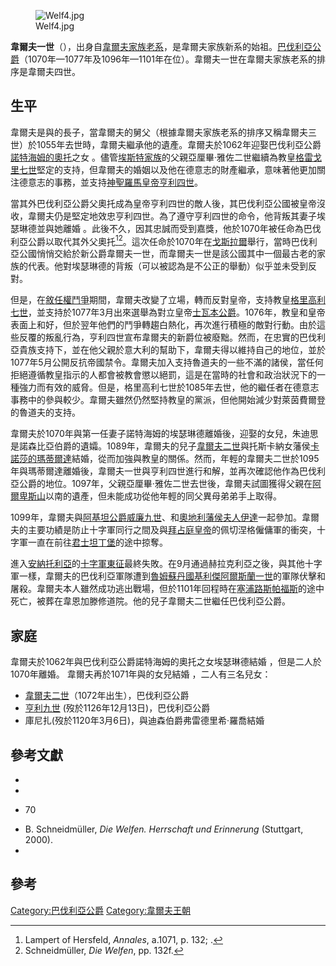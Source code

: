 [[File:Welf4.jpg|thumb]]

'''韋爾夫一世'''（{{bd|約1035年/1040年||1101年|11月9日<ref name=FMG>{{Cite web |url=https://fmg.ac/Projects/MedLands/BAVARIA.htm#_Toc489003168 |title=Foundation for Medieval Genealogy BAVARIA, DUKES - DUKES of BAVARIA (WELF) |access-date=2021-02-17 |archive-date=2021-01-30 |archive-url=https://web.archive.org/web/20210130031943/https://fmg.ac/Projects/MedLands/BAVARIA.htm#_Toc489003168 |dead-url=no }}</ref>|catIdx=W}}），出身自[[韋爾夫家族|韋爾夫家族老系]]，是韋爾夫家族新系的始祖。[[巴伐利亞統治者列表|巴伐利亞公爵]]（1070年—1077年及1096年—1101年在位）。韋爾夫一世在韋爾夫家族老系的排序是韋爾夫四世。

==生平==
韋爾夫是{{link-en|米蘭藩侯亞厘畢·雅佐二世|Albert Azzo II, Margrave of Milan}}與{{link-en|阿爾特多夫的庫尼貢德|Kunigunde of Altdorf}}的長子{{sfn|Robinson|1999|p=70}}，當韋爾夫的舅父{{link-en|公爵韋爾夫 克恩頓|Welf, Duke of Carinthia}}（根據韋爾夫家族老系的排序又稱韋爾夫三世）於1055年去世時，韋爾夫繼承他的遺產。韋爾夫於1062年迎娶巴伐利亞公爵[[奥托_(巴伐利亞)|諾特海姆的奧托]]之女{{link-en|諾特海姆的埃瑟琳德|Ethelinde of Northeim|埃瑟琳德}}{{sfn|Robinson|1999|p=70}} 。儘管[[埃斯特家族|埃斯特家族]]的父親亞厘畢·雅佐二世繼續為教皇[[格雷戈里七世|格雷戈里七世]]堅定的支持，但韋爾夫的婚姻以及他在德意志的財產繼承，意味著他更加關注德意志的事務，並支持[[神聖羅馬皇帝|神聖羅馬皇帝]][[亨利四世_(神聖羅馬帝國)|亨利四世]]。

當其外巴伐利亞公爵父奧托成為皇帝亨利四世的敵人後，其巴伐利亞公國被皇帝沒收，韋爾夫仍是堅定地效忠亨利四世。為了遵守亨利四世的命令，他背叛其妻子埃瑟琳德並與她離婚{{sfn|Dockray-Miller|2015|p=74}} {{sfn|Creber|2019}}。此後不久，因其忠誠而受到嘉獎，他於1070年被任命為巴伐利亞公爵以取代其外父奧托<ref>Lampert of Hersfeld, ''Annales'', a.1071, p. 132; {{Cite journal|last=Creber|first=Alison|date=2019-04-22|title=Breaking Up Is Hard To Do: Dissolving Royal and Noble Marriages in Eleventh-Century Germany|journal=German History|language=en|volume=37|issue=2|pages=149–171|doi=10.1093/gerhis/ghy108|issn=0266-3554}}.</ref><ref>Schneidmüller, ''Die Welfen'', pp. 132f.</ref>。這次任命於1070年在[[戈斯拉爾|戈斯拉爾]]舉行，當時巴伐利亞公國悄悄交給於新公爵韋爾夫一世，而韋爾夫一世是該公國其中一個最古老的家族的代表。他對埃瑟琳德的背叛（可以被認為是不公正的舉動）似乎並未受到反對。

但是，在[[敘任權鬥爭|敘任權鬥爭]]期間，韋爾夫改變了立場，轉而反對皇帝，支持教皇[[格里高利七世|格里高利七世]]，並支持於1077年3月出來選舉為對立皇帝[[士瓦本公爵|士瓦本公爵]]{{link-en|萊茵費爾登的魯道夫|Rudolf of Rheinfelden}}。1076年，教皇和皇帝表面上和好，但於翌年他們的鬥爭轉趨白熱化，再次進行積極的敵對行動。由於這些反覆的叛亂行為，亨利四世宣布韋爾夫的新爵位被廢黜。然而，在忠實的巴伐利亞貴族支持下，並在他父親於意大利的幫助下，韋爾夫得以維持自己的地位，並於1077年5月公開反抗帝國禁令。韋爾夫加入支持魯道夫的一些不滿的諸侯，當任何拒絕遵循教皇指示的人都會被教會懲以絕罰，這是在當時的社會和政治狀況下的一種強力而有效的威脅。但是，格里高利七世於1085年去世，他的繼任者在德意志事務中的參與較少。韋爾夫雖然仍然堅持教皇的黨派，但他開始減少對萊茵費爾登的魯道夫的支持。

韋爾夫於1070年與第一任妻子諾特海姆的埃瑟琳德離婚後，迎娶{{link-en|法蘭德斯伯爵博杜安四世|Baldwin IV, Count of Flanders}}的女兒{{link-en|法蘭德斯的朱迪思|Judith of Flanders (died 1095)}}，朱迪思是諾森比亞伯爵{{link-en|托斯提·戈德溫森|Tostig Godwinson}}的遺孀。1089年，韋爾夫的兒子[[韋爾夫二世|韋爾夫二世]]與托斯卡納女藩侯[[卡諾莎的瑪蒂爾達|卡諾莎的瑪蒂爾達]]結婚，從而加強與教皇的關係。然而，年輕的韋爾夫二世於1095年與瑪蒂爾達離婚後，韋爾夫一世與亨利四世進行和解，並再次確認他作為巴伐利亞公爵的地位。1097年，父親亞厘畢·雅佐二世去世後，韋爾夫試圖獲得父親在[[阿爾卑斯山|阿爾卑斯山]]以南的遺產，但未能成功從他年輕的同父異母弟弟{{link-en|富爾可一世|Fulco I, Margrave of Milan}}手上取得。

1099年，韋爾夫與[[威廉九世_(亞奎丹公爵)|阿基坦公爵威廉九世]]、{{link-en|韋爾芒杜瓦伯爵于格|Hugh, Count of Vermandois}}和[[奥地利的伊达|奧地利藩侯夫人伊達]]一起參加{{link-en|1101年十字軍東征|Crusade of 1101}}。韋爾夫的主要功績是防止十字軍同行之間及與[[拜占庭皇帝|拜占庭皇帝]]的佩切涅格僱傭軍的衝突，十字軍一直在前往[[君士坦丁堡|君士坦丁堡]]的途中掠奪。

進入[[安納托利亞|安納托利亞]]的[[十字軍東征|十字軍東征]]最終失敗。在9月通過赫拉克利亞之後，與其他十字軍一樣，韋爾夫的巴伐利亞軍隊遭到[[魯姆蘇丹國|魯姆蘇丹國]][[基利傑阿爾斯蘭一世|基利傑阿爾斯蘭一世]]的軍隊伏擊和屠殺。韋爾夫本人雖然成功逃出戰場，但於1101年回程時在[[塞浦路斯|塞浦路斯]][[帕福斯|帕福斯]]的途中死亡，被葬在韋恩加滕修道院。他的兒子韋爾夫二世繼任巴伐利亞公爵。

==家庭==
韋爾夫於1062年與巴伐利亞公爵諾特海姆的奧托之女埃瑟琳德結婚{{sfn|Robinson|1999|p=70}} ，但是二人於1070年離婚。
韋爾夫再於1071年與{{link-en|法蘭德斯伯爵博杜安四世|Baldwin IV, Count of Flanders}}的女兒{{link-en|法蘭德斯的朱迪思|Judith of Flanders (died 1095)}}結婚{{sfn|Luscombe|Riley-Smith|2006|p=755}}{{sfn|Dockray-Miller|2015|p=74}} {{sfn|Creber|2019}}，二人有三名兒女：

* [[韋爾夫二世|韋爾夫二世]]（1072年出生），巴伐利亞公爵{{sfn|Luscombe|Riley-Smith|2006|p=755}}
* [[亨利九世_(巴伐利亞)|亨利九世]] (歿於1126年12月13日)，巴伐利亞公爵{{sfn|Luscombe|Riley-Smith|2006|p=755}}
* 庫尼扎(歿於1120年3月6日)，與迪森伯爵弗雷德里希·羅喬結婚

==參考文獻==
*{{cite book |first=Mary |last=Dockray-Miller |title=The Books and the Life of Judith of Flanders |publisher=Ashgate Publishing |year=2015 |ref=harv}}
*{{cite book |title=The New Cambridge Medieval History |editor-first1=David |editor-last1=Luscombe |editor-first2=Jonathan |editor-last2=Riley-Smith |publisher=Cambridge University Press |year=2006 |ref=harv}}
*{{cite book |title=Henry IV of Germany 1056-1106 |first=I. S. |last=Robinson |publisher=Cambridge University Press |year=1999 |ref=harv}}70
*B. Schneidmüller, ''Die Welfen. Herrschaft und Erinnerung'' (Stuttgart, 2000). 
*{{Cite journal|last=Creber|first=Alison|date=2019-04-22|title=Breaking Up Is Hard To Do: Dissolving Royal and Noble Marriages in Eleventh-Century Germany|journal=German History|language=en|volume=37|issue=2|pages=149–171|doi=10.1093/gerhis/ghy108|issn=0266-3554}}

==參考==
{{Reflist}}

{{S-start}}
{{S-hou|[[韋爾夫家族|韋爾夫王朝]]||約1035年/1040年|1101年|11月9日}}
{{S-bef|before=[[奥托_(巴伐利亞)|諾特海姆的奧托]]}}
{{S-ttl|title=[[巴伐利亞統治者列表|巴伐利亞公爵]]|years=1070年—1077年}}
{{S-aft|after=[[亨利四世_(神聖羅馬帝國)|亨利四世]]}}
{{S-bef|before=[[亨利四世_(神聖羅馬帝國)|亨利四世]]}}
{{S-ttl|title=[[巴伐利亞統治者列表|巴伐利亞公爵]]|years=1096年—1101年}}
{{S-aft|after=[[韋爾夫二世|韋爾夫二世]]}}
{{s-end}}

{{Authority Control}}

[[Category:巴伐利亞公爵|Category:巴伐利亞公爵]]
[[Category:韋爾夫王朝|Category:韋爾夫王朝]]